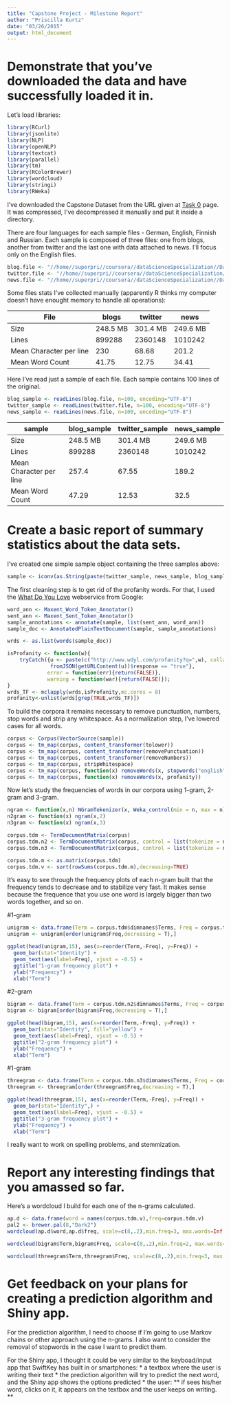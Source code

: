```yaml
---
title: "Capstone Project - Milestone Report"
author: "Priscilla Kurtz"
date: "03/26/2015"
output: html_document
---
```


# Demonstrate that you've downloaded the data and have successfully loaded it in.

Let's load libraries:

```r
library(RCurl)
library(jsonlite)
library(NLP)
library(openNLP)
library(textcat)
library(parallel)
library(tm)
library(RColorBrewer)
library(wordcloud)
library(stringi)
library(RWeka)
```

I've downloaded the Capstone Dataset from the URL given at [Task 0](https://class.coursera.org/dsscapstone-003/wiki/Task_0) page. It was compressed, I've decompressed it manually and put it inside a directory. 

There are four languages for each sample files - German, English, Finnish and Russian. Each sample is composed of three files: one from blogs, another from twitter and the last one with data attached to news. I'll focus only on the English files.

```r
blog.file <- "//home//superpri//coursera//dataScienceSpecialization//DataScienceCapstoneProject//data//final//en_US//en_US.blogs.txt"
twitter.file <- "//home//superpri//coursera//dataScienceSpecialization//DataScienceCapstoneProject//data//final//en_US//en_US.twitter.txt"
news.file <- "//home//superpri//coursera//dataScienceSpecialization//DataScienceCapstoneProject//data//final//en_US//en_US.news.txt"
```

Some files stats I've collected manually (apparently R thinks my computer doesn't have enought memory to handle all operations):

File | blogs | twitter | news
-----|-------|---------|-----
Size| 248.5 MB| 301.4 MB| 249.6 MB
Lines|899288|2360148|1010242
Mean Character per line| 230 | 68.68 | 201.2
Mean Word Count| 41.75 | 12.75 | 34.41

Here I've read just a sample of each file. Each sample contains 100 lines of the original.

```r
blog_sample <- readLines(blog.file, n=100, encoding="UTF-8")
twitter_sample <- readLines(twitter.file, n=100, encoding="UTF-8")
news_sample <- readLines(news.file, n=100, encoding="UTF-8")
```

sample | blog_sample | twitter_sample | news_sample
-----|-------|---------|-----
Size| 248.5 MB| 301.4 MB| 249.6 MB
Lines|899288|2360148|1010242
Mean Character per line| 257.4 | 67.55 | 189.2
Mean Word Count| 47.29 | 12.53 | 32.5

# Create a basic report of summary statistics about the data sets.

I've created one simple sample object containing the three samples above: 

```r
sample <- iconv(as.String(paste(twitter_sample, news_sample, blog_sample, collapse = " ")))
```

The first cleaning step is to get rid of the profanity words. For that, I used the [What Do You Love](http://www.wdyl.com/profanity?q=) webservice from Google:

```r
word_ann <- Maxent_Word_Token_Annotator()
sent_ann <- Maxent_Sent_Token_Annotator()
sample_annotations <- annotate(sample, list(sent_ann, word_ann))
sample_doc <- AnnotatedPlainTextDocument(sample, sample_annotations)

wrds <- as.list(words(sample_doc))

isProfanity <- function(w){
    tryCatch({u <- paste(c("http://www.wdyl.com/profanity?q=",w), collapse = '')
              fromJSON(getURLContent(u))$response == "true"},
             error = function(err){return(FALSE)},
             warning = function(war){return(FALSE)});
}
wrds_TF <- mclapply(wrds,isProfanity,mc.cores = 8)
profanity<-unlist(wrds[grep(TRUE,wrds_TF)])
```

To build the corpora it remains necessary to remove punctuation, numbers, stop words and strip any whitespace. As a normalization step, I've lowered cases for all words.

```r
corpus <- Corpus(VectorSource(sample))
corpus <- tm_map(corpus, content_transformer(tolower))
corpus <- tm_map(corpus, content_transformer(removePunctuation))
corpus <- tm_map(corpus, content_transformer(removeNumbers))
corpus <- tm_map(corpus, stripWhitespace)
corpus <- tm_map(corpus, function(x) removeWords(x, stopwords("english")))
corpus <- tm_map(corpus, function(x) removeWords(x, profanity))
```

Now let's study the frequencies of words in our corpora using 1-gram, 2-gram and 3-gram.

```r
ngram <- function(x,n) NGramTokenizer(x, Weka_control(min = n, max = n))
n2gram <- function(x) ngram(x,2)
n3gram <- function(x) ngram(x,3)

corpus.tdm <- TermDocumentMatrix(corpus)
corpus.tdm.n2 <- TermDocumentMatrix(corpus, control = list(tokenize = n2gram))
corpus.tdm.n3 <- TermDocumentMatrix(corpus, control = list(tokenize = n3gram))

corpus.tdm.m <- as.matrix(corpus.tdm)
corpus.tdm.v <- sort(rowSums(corpus.tdm.m),decreasing=TRUE)
```

It's easy to see through the frequency plots of each n-gram built that the frequency tends to decrease and to stabilize very fast. It makes sense because the frequence that you use one word is largely bigger than two words together, and so on.

#1-gram

```r
unigram <- data.frame(Term = corpus.tdm$dimnames$Terms, Freq = corpus.tdm$v) 
unigram <- unigram[order(unigram$Freq,decreasing = T),] 

ggplot(head(unigram,15), aes(x=reorder(Term,-Freq), y=Freq)) +
  geom_bar(stat="Identity") +
  geom_text(aes(label=Freq), vjust = -0.5) +
  ggtitle("1-gram frequency plot") +
  ylab("Frequency") +
  xlab("Term")
```

#2-gram

```r
bigram <- data.frame(Term = corpus.tdm.n2$dimnames$Terms, Freq = corpus.tdm.n2$v) 
bigram <- bigram[order(bigram$Freq,decreasing = T),] 

ggplot(head(bigram,15), aes(x=reorder(Term,-Freq), y=Freq)) +
  geom_bar(stat="Identity", fill="yellow") +
  geom_text(aes(label=Freq), vjust = -0.5) +
  ggtitle("2-gram frequency plot") +
  ylab("Frequency") +
  xlab("Term")
```

#1-gram

```r
threegram <- data.frame(Term = corpus.tdm.n3$dimnames$Terms, Freq = corpus.tdm.n3$v) 
threegram <- threegram[order(threegram$Freq,decreasing = T),] 

ggplot(head(threegram,15), aes(x=reorder(Term,-Freq), y=Freq)) +
  geom_bar(stat="Identity",) +
  geom_text(aes(label=Freq), vjust = -0.5) +
  ggtitle("3-gram frequency plot") +
  ylab("Frequency") +
  xlab("Term")
```

I really want to work on spelling problems, and stemmization.

# Report any interesting findings that you amassed so far.

Here's a wordcloud I build for each one of the n-grams calculated.

```r
ap.d <- data.frame(word = names(corpus.tdm.v),freq=corpus.tdm.v)
pal2 <- brewer.pal(8,"Dark2")
wordcloud(ap.d$word,ap.d$freq, scale=c(8,.2),min.freq=3, max.words=Inf, random.order=FALSE, rot.per=.15, colors=pal2)
```

```r
wordcloud(bigram$Term,bigram$Freq, scale=c(8,.2),min.freq=2, max.words=Inf, random.order=FALSE, rot.per=.15, colors=pal2)
```

```r
wordcloud(threegram$Term,threegram$Freq, scale=c(8,.2),min.freq=3, max.words=Inf, random.order=FALSE, rot.per=.15, colors=pal2)
```

# Get feedback on your plans for creating a prediction algorithm and Shiny app. 

For the prediction algorithm, I need to choose if I'm going to use Markov chains or other approach using the n-grams. I also want to consider the removal of stopwords in the case I want to predict them.

For the Shiny app, I thought it could be very similar to the keyboad/input app that SwiftKey has built in or smartphones: 
* a textbox where the user is writing their text
* the prediction algorithm will try to predict the next word, and the Shiny app shows the options predicted
* the user:
** if sees his/her word, clicks on it, it appears on the textbox and the user keeps on writing.
** 
